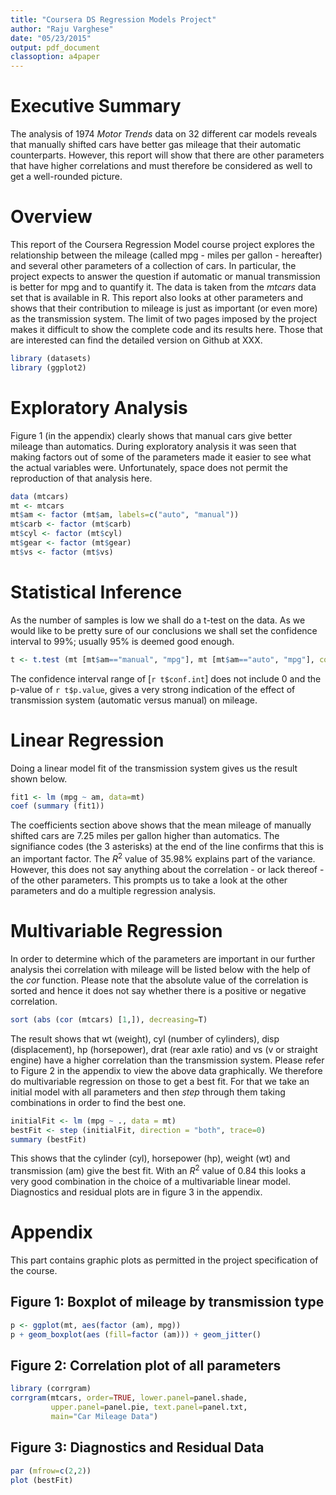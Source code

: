 ```yaml
---
title: "Coursera DS Regression Models Project"
author: "Raju Varghese"
date: "05/23/2015"
output: pdf_document
classoption: a4paper
---
```


# Executive Summary

The analysis of 1974 *Motor Trends* data on 32 different car models reveals that manually shifted cars have better gas mileage that their automatic counterparts. However, this report will show that there are other parameters that have higher correlations and must therefore be considered as well to get a well-rounded picture.

# Overview

This report of the Coursera Regression Model course project explores the relationship between the mileage (called mpg - miles per gallon - hereafter) and several other parameters of a collection of cars. In particular, the project expects to answer the question if automatic or manual transmission is better for mpg and to quantify it. The data is taken from the *mtcars* data set that is available in R. This report also looks at other parameters and shows that their contribution to mileage is just as important (or even more) as the transmission system. The limit of two pages imposed by the project makes it difficult to show the complete code and its results here. Those that are interested can find the detailed version on Github at XXX. 

```r
library (datasets)
library (ggplot2)
```

# Exploratory Analysis

Figure 1 (in the appendix) clearly shows that manual cars give better mileage than automatics. During exploratory analysis it was seen that making factors out of some of the parameters made it easier to see what the actual variables were. Unfortunately, space does not permit the reproduction of that analysis here.

```r
data (mtcars)
mt <- mtcars
mt$am <- factor (mt$am, labels=c("auto", "manual"))
mt$carb <- factor (mt$carb)
mt$cyl <- factor (mt$cyl)
mt$gear <- factor (mt$gear)
mt$vs <- factor (mt$vs)
```

# Statistical Inference

As the number of samples is low we shall do a t-test on the data. As we would like to be pretty sure of our conclusions we shall set the confidence interval to 99%; usually 95% is deemed good enough.

```r
t <- t.test (mt [mt$am=="manual", "mpg"], mt [mt$am=="auto", "mpg"], conf.level=0.99)
```

The confidence interval range of [`r t$conf.int`] does not include 0 and the p-value of `r t$p.value`, gives a very strong indication of the effect of transmission system (automatic versus manual) on mileage. 

# Linear Regression

Doing a linear model fit of the transmission system gives us the result shown below.

```r
fit1 <- lm (mpg ~ am, data=mt)
coef (summary (fit1))
```

The coefficients section above shows that the mean mileage of manually shifted cars are 7.25 miles per gallon higher than automatics. The signifiance codes (the 3 asterisks) at the end of the line confirms that this is an important factor. The $R^2$ value of 35.98% explains part of the variance. However, this does not say anything about the correlation - or lack thereof - of the other parameters. This prompts us to take a look at the other parameters and do a multiple regression analysis.

# Multivariable Regression

In order to determine which of the parameters are important in our further analysis thei correlation with mileage will be listed below with the help of the *cor* function. Please note that the absolute value of the correlation is sorted and hence it does not say whether there is a positive or negative correlation.

```r
sort (abs (cor (mtcars) [1,]), decreasing=T)
```

The result shows that wt (weight), cyl (number of cylinders), disp (displacement), hp (horsepower), drat (rear axle ratio) and vs (v or straight engine) have a higher correlation than the transmission system. Please refer to Figure 2 in the appendix to view the above data graphically. We therefore do multivariable regression on those to get a best fit. For that we take an initial model with all parameters and then *step* through them taking combinations in order to find the best one.

```r
initialFit <- lm (mpg ~ ., data = mt)
bestFit <- step (initialFit, direction = "both", trace=0)
summary (bestFit)
```

This shows that the cylinder (cyl), horsepower (hp), weight (wt) and transmission (am) give the best fit. With an $R^2$ value of 0.84 this looks a very good combination in the choice of a multivariable linear model. Diagnostics and residual plots are in figure 3 in the appendix.

# Appendix

This part contains graphic plots as permitted in the project specification of the course.

## Figure 1: Boxplot of mileage by transmission type

```r
p <- ggplot(mt, aes(factor (am), mpg))
p + geom_boxplot(aes (fill=factor (am))) + geom_jitter()

```

## Figure 2: Correlation plot of all parameters

```r
library (corrgram)
corrgram(mtcars, order=TRUE, lower.panel=panel.shade,
         upper.panel=panel.pie, text.panel=panel.txt,
         main="Car Mileage Data")
```

## Figure 3: Diagnostics and Residual Data

```r
par (mfrow=c(2,2))
plot (bestFit)
```

